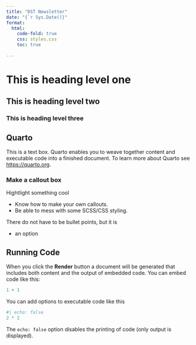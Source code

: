 ```yaml
---
title: "DST Newsletter"
date: "{`r Sys.Date()}"
format: 
  html:
    code-fold: true
    css: styles.css
    toc: true
    
---
```


# This is heading level one

## This is heading level two

### This is heading level three

## Quarto

This is a text box. Quarto enables you to weave together content and executable code into a finished document. To learn more about Quarto see <https://quarto.org>.

### Make a callout box

:::{.box}
::::{.box-header}
Hightlight something cool
::::
::::{.box-container}
* Know how to make your own callouts.
* Be able to mess with some SCSS/CSS styling.

There do not have to be bullet points, but it is 

* an option
::::
:::


## Running Code

When you click the **Render** button a document will be generated that includes both content and the output of embedded code. You can embed code like this:

```r
1 + 1
```

You can add options to executable code like this

```r
#| echo: false
2 * 2
```

The `echo: false` option disables the printing of code (only output is displayed).
